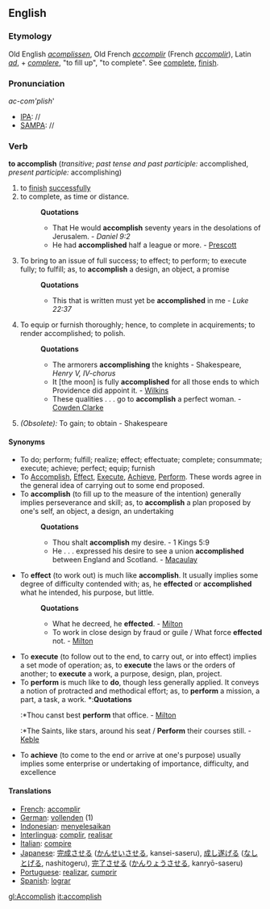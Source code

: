 ==English==
===Etymology===
Old English ''[[acomplissen]]'', Old French ''[[accomplir]]'' (French ''[[accomplir]]''), Latin ''[[ad]]'', + ''[[complere]]'', "to fill up", "to complete". See [[complete]], [[finish]].
===Pronunciation===
''ac-com'plish'''
*[[IPA]]: //
*[[SAMPA]]: //
===Verb===
'''to accomplish''' (''transitive''; ''past tense and past participle:'' accomplished, ''present participle:'' accomplishing)
#to [[finish]] [[successful]]ly
#to complete, as time or distance.
#:'''Quotations'''
#:*That He would '''accomplish''' seventy years in the desolations of Jerusalem. - ''Daniel 9:2''
#:*He had '''accomplished''' half a league or more. - [[Prescott]]
#To bring to an issue of full success; to effect; to perform; to execute fully; to fulfill; as, to '''accomplish''' a design, an object, a promise
#:'''Quotations'''
#:*This that is written must yet be '''accomplished''' in me - ''Luke 22:37''
#To equip or furnish thoroughly; hence, to complete in acquirements; to render accomplished; to polish.
#:'''Quotations'''
#:*The armorers '''accomplishing''' the knights - Shakespeare, ''Henry V, IV-chorus''
#:*It [the moon] is fully '''accomplished''' for all those ends to which Providence did appoint it. - [[Wilkins]]
#:*These qualities . . . go to '''accomplish''' a perfect woman. - [[Cowden Clarke]]
#''(Obsolete):'' To gain; to obtain - Shakespeare
====Synonyms====
*To do; perform; fulfill; realize; effect; effectuate; complete; consummate; execute; achieve; perfect; equip; furnish
*To [[Accomplish]], [[Effect]], [[Execute]], [[Achieve]], [[Perform]]. These words agree in the general idea of carrying out to some end proposed. 
*To '''accomplish''' (to fill up to the measure of the intention) generally implies perseverance and skill; as, to '''accomplish''' a plan proposed by one's self, an object, a design, an undertaking
*:'''Quotations'''
*:*Thou shalt '''accomplish''' my desire. - 1 Kings 5:9
*:*He . . . expressed his desire to see a union '''accomplished''' between England and Scotland. - [[Macaulay]]
*To '''effect''' (to work out) is much like '''accomplish'''. It usually implies some degree of difficulty contended with; as, he '''effected''' or '''accomplished''' what he intended, his purpose, but little. 
*:'''Quotations'''
*:*What he decreed, he '''effected'''. - [[Milton]]
*:*To work in close design by fraud or guile / What force '''effected''' not. - [[Milton]]
*To '''execute''' (to follow out to the end, to carry out, or into effect) implies a set mode of operation; as, to '''execute''' the laws or the orders of another; to '''execute''' a work, a purpose, design, plan, project. 
*To '''perform''' is much like to '''do''', though less generally applied. It conveys a notion of protracted and methodical effort; as, to '''perform''' a mission, a part, a task, a work. *:'''Quotations'''
*:*Thou canst best '''perform''' that office. - [[Milton]]
*:*The Saints, like stars, around his seat / '''Perform''' their courses still. - [[Keble]]
*To '''achieve''' (to come to the end or arrive at one's purpose) usually implies some enterprise or undertaking of importance, difficulty, and excellence
====Translations====
*[[French]]: [[accomplir]]
*[[German]]: [[vollenden]] (1)
*[[Indonesian]]: [[selesai|menyelesaikan]]
*[[Interlingua]]: [[complir]], [[realisar]]
*[[Italian]]: [[compire]]
*[[Japanese]]: [[完成]]させる ([[かんせい]]させる, kansei-saseru), [[成し遂げる]] ([[なしとげる]], nashitogeru), [[完了]]させる ([[かんりょう]]させる, kanryō-saseru)
*[[Portuguese]]: [[realizar]], [[cumprir]]
*[[Spanish]]: [[lograr]]

[[gl:Accomplish]]
[[it:accomplish]]
